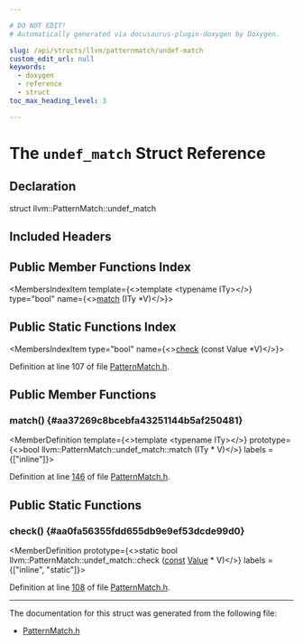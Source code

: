 ```yaml
---

# DO NOT EDIT!
# Automatically generated via docusaurus-plugin-doxygen by Doxygen.

slug: /api/structs/llvm/patternmatch/undef-match
custom_edit_url: null
keywords:
  - doxygen
  - reference
  - struct
toc_max_heading_level: 3

---
```





# The `undef_match` Struct Reference

<DoxygenPage pluginConfig={pluginConfig}>



## Declaration

<CodeBlock>struct llvm::PatternMatch::undef_match</CodeBlock>

## Included Headers

<IncludesList>
<IncludesListItem
  filePath="llvm/IR/PatternMatch.h"
  permalink="/docs/api/files/include/include/llvm/include/llvm/ir/patternmatch-h"
  isLocal="true" />
</IncludesList>

## Public Member Functions Index

<MembersIndex>

<MembersIndexItem
  template={<>template &lt;typename ITy&gt;</>}
  type="bool"
  name={<><a href="#aa37269c8bcebfa43251144b5af250481">match</a> (ITy &#42;V)</>}>
</MembersIndexItem>

</MembersIndex>

## Public Static Functions Index

<MembersIndex>

<MembersIndexItem
  type="bool"
  name={<><a href="#aa0fa56355fdd655db9e9ef53dcde99d0">check</a> (const Value &#42;V)</>}>
</MembersIndexItem>

</MembersIndex>


Definition at line 107 of file <a href="/docs/api/files/include/include/llvm/include/llvm/ir/patternmatch-h">PatternMatch.h</a>.

<SectionDefinition>

## Public Member Functions

### match() {#aa37269c8bcebfa43251144b5af250481}

<MemberDefinition
  template={<>template &lt;typename ITy&gt;</>}
  prototype={<>bool llvm::PatternMatch::undef&#95;match::match (ITy &#42; V)</>}
  labels = {["inline"]}>

Definition at line <a href="/docs/api/files/include/include/llvm/include/llvm/ir/patternmatch-h/#l00146">146</a> of file <a href="/docs/api/files/include/include/llvm/include/llvm/ir/patternmatch-h">PatternMatch.h</a>.
</MemberDefinition>

</SectionDefinition>

<SectionDefinition>

## Public Static Functions

### check() {#aa0fa56355fdd655db9e9ef53dcde99d0}

<MemberDefinition
  prototype={<>static bool llvm::PatternMatch::undef&#95;match::check (<a href="/docs/api/files/lib/lib/target/lib/target/aarch64/aarch64promoteconstant-cpp/#a90f8350fecae261c25be85d38b451bff">const</a> <a href="/docs/api/classes/llvm/value">Value</a> &#42; V)</>}
  labels = {["inline", "static"]}>

Definition at line <a href="/docs/api/files/include/include/llvm/include/llvm/ir/patternmatch-h/#l00108">108</a> of file <a href="/docs/api/files/include/include/llvm/include/llvm/ir/patternmatch-h">PatternMatch.h</a>.
</MemberDefinition>

</SectionDefinition>

<hr/>

The documentation for this struct was generated from the following file:

<ul>
<li><a href="/docs/api/files/include/include/llvm/include/llvm/ir/patternmatch-h">PatternMatch.h</a></li>
</ul>

</DoxygenPage>
